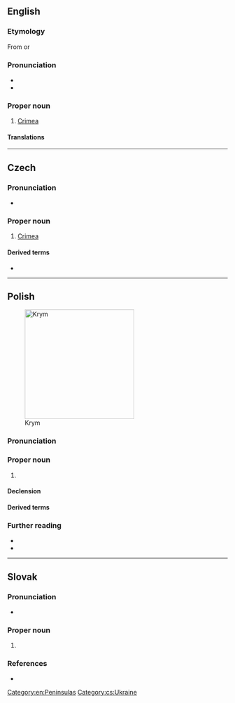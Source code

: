 ==English==
{{wikipedia|Crimea}}

===Etymology===
From {{etyl|ru|en}} {{m|ru|Крым}} or {{etyl|uk|en}} {{m|uk|Крим}}

===Pronunciation===
* {{IPA|en|/kɹɪm/}}
* {{rhymes|en|ɪm|s=1}}

===Proper noun===
{{en-proper noun}}

# [[Crimea]] {{gloss|peninsula in the north of Black Sea or area}}

====Translations====
{{trans-see|Crimea}}

[[Category:en:Peninsulas]]

----

==Czech==

===Pronunciation===
* {{cs-IPA}}

===Proper noun===
{{cs-proper noun|g=m}}

# [[Crimea]]

====Derived terms====
* {{l|cs|krymský}}

[[Category:cs:Ukraine]]

----

==Polish==
{{wp|lang=pl}}
[[Image:Map_of_Ukraine_political_simple_Oblast_Krim.png|thumb|250px|Krym]]

===Pronunciation===
{{pl-p|a=Pl-Krym.ogg}}

===Proper noun===
{{pl-proper noun|m-in}}

# {{place|pl|peninsula|r/Eastern Europe|t1=Crimea}}

====Declension====
{{pl-decl-noun-sing|Krym|Krymu|Krymowi|Krym|Krymem|Krymie|Krymie}}

====Derived terms====
{{col3|pl|title=adjective|krymski}}

===Further reading===
* {{R:pl:WSJP}}
* {{R:pl:PWN}}

{{C|pl|Ukraine}}

----

==Slovak==

===Pronunciation===
* {{sk-IPA}}

===Proper noun===
{{sk-proper noun|m|gen=Krymu|decl=dub}}

# {{place|sk|peninsula|r/Eastern Europe|t=Crimea}}

===References===
* {{R:SDK}}
